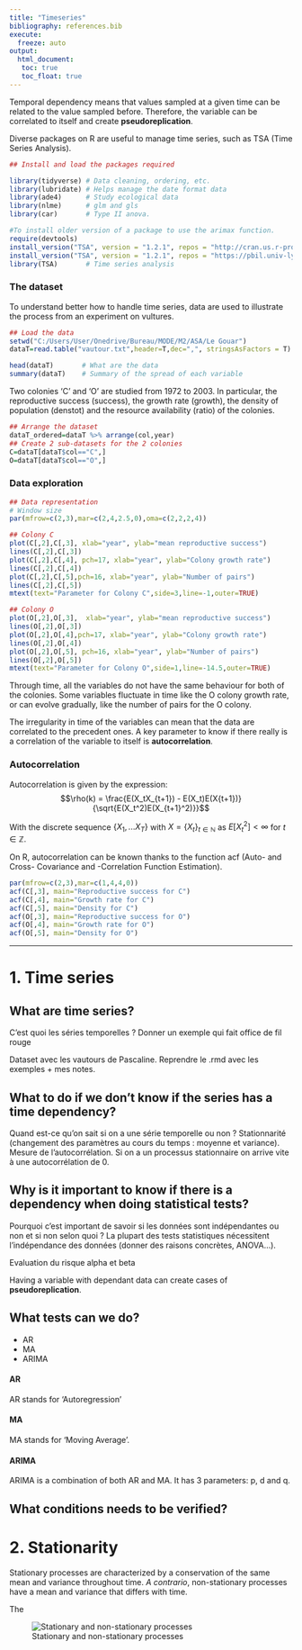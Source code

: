 ```yaml
---
title: "Timeseries"
bibliography: references.bib
execute: 
  freeze: auto
output: 
  html_document:
   toc: true
   toc_float: true
---
```


Temporal dependency means that values sampled at a given time can be related to the value sampled before. Therefore, the variable can be correlated to itself and create **pseudoreplication**. 


Diverse packages on R are useful to manage time series, such as TSA (Time Series Analysis). 
```r
## Install and load the packages required

library(tidyverse) # Data cleaning, ordering, etc.
library(lubridate) # Helps manage the date format data
library(ade4)      # Study ecological data
library(nlme)      # glm and gls
library(car)       # Type II anova.

#To install older version of a package to use the arimax function.
require(devtools)
install_version("TSA", version = "1.2.1", repos = "http://cran.us.r-project.org")
install_version("TSA", version = "1.2.1", repos = "https://pbil.univ-lyon1.fr/CRAN/")
library(TSA)       # Time series analysis
```

### The dataset

To understand better how to handle time series, data are used to illustrate the process from an experiment on vultures. 

```r
## Load the data
setwd("C:/Users/User/Onedrive/Bureau/MODE/M2/ASA/Le Gouar")
dataT=read.table("vautour.txt",header=T,dec=",", stringsAsFactors = T)

head(dataT)       # What are the data
summary(dataT)    # Summary of the spread of each variable
```

Two colonies 'C' and 'O' are studied from 1972 to 2003. In particular, the reproductive success (success), the growth rate (growth), the density of population (denstot) and the resource availability (ratio) of the colonies. 

```r
## Arrange the dataset
dataT_ordered=dataT %>% arrange(col,year)
## Create 2 sub-datasets for the 2 colonies
C=dataT[dataT$col=="C",]
O=dataT[dataT$col=="O",]
```

### Data exploration

```r
## Data representation
# Window size
par(mfrow=c(2,3),mar=c(2,4,2.5,0),oma=c(2,2,2,4)) 

## Colony C
plot(C[,2],C[,3], xlab="year", ylab="mean reproductive success")
lines(C[,2],C[,3])
plot(C[,2],C[,4], pch=17, xlab="year", ylab="Colony growth rate")
lines(C[,2],C[,4])
plot(C[,2],C[,5],pch=16, xlab="year", ylab="Number of pairs")
lines(C[,2],C[,5])
mtext(text="Parameter for Colony C",side=3,line=-1,outer=TRUE)

## Colony O
plot(O[,2],O[,3],  xlab="year", ylab="mean reproductive success")
lines(O[,2],O[,3])
plot(O[,2],O[,4],pch=17, xlab="year", ylab="Colony growth rate")
lines(O[,2],O[,4])
plot(O[,2],O[,5], pch=16, xlab="year", ylab="Number of pairs")
lines(O[,2],O[,5])
mtext(text="Parameter for Colony O",side=1,line=-14.5,outer=TRUE)
```
Through time, all the variables do not have the same behaviour for both of the colonies. 
Some variables fluctuate in time like the O colony growth rate, or can evolve gradually, like the number of pairs for the O colony.

The irregularity in time of the variables can mean that the data are correlated to the precedent ones.
A key parameter to know if there really is a correlation of the variable to itself is **autocorrelation**.


### Autocorrelation

Autocorrelation is given by the expression: $$\rho(k) = \frac{E(X_tX_{t+1}) - E(X_t)E(X{t+1})}{\sqrt{E(X_t^2)E(X_{t+1}^2)}}$$

With the discrete sequence $\{X_1, ... X_T\}$ with $X = \{X_t\}_{t\in\mathbb{N}}$ as $E[X_t^2] < \infty$ for $t\in\mathbb{Z}$. 

On R, autocorrelation can be known thanks to the function acf (Auto- and Cross- Covariance and -Correlation Function Estimation). 

```r
par(mfrow=c(2,3),mar=c(1,4,4,0))
acf(C[,3], main="Reproductive success for C")
acf(C[,4], main="Growth rate for C")
acf(C[,5], main="Density for C")
acf(O[,3], main="Reproductive success for O")
acf(O[,4], main="Growth rate for O")
acf(O[,5], main="Density for O")
```


--------------------------------------


# 1. Time series

## What are time series?
C'est quoi les séries temporelles ? 
  Donner un exemple qui fait office de fil rouge
  
Dataset avec les vautours de Pascaline. Reprendre le .rmd avec les exemples + mes notes. 

## What to do if we don't know if the series has a time dependency?
Quand est-ce qu'on sait si on a une série temporelle ou non ? 
  Stationnarité (changement des paramètres au cours du temps : moyenne et variance). Mesure de l'autocorrélation. Si on a un processus stationnaire on arrive vite à une autocorrélation de 0. 

## Why is it important to know if there is a dependency when doing statistical tests? 
Pourquoi c'est important de savoir si les données sont indépendantes ou non et si non selon quoi ? 
  La plupart des tests statistiques nécessitent l'indépendance des données (donner des raisons concrètes, ANOVA...). 
  
Evaluation du risque alpha et beta 

Having a variable with dependant data can create cases of **pseudoreplication**. 

## What tests can we do? 
- AR
- MA
- ARIMA

#### AR
AR stands for 'Autoregression'

#### MA
MA stands for 'Moving Average'. 

#### ARIMA
ARIMA is a combination of both AR and MA.
It has 3 parameters: p, d and q. 

## What conditions needs to be verified? 

# 2. Stationarity

Stationary processes are characterized by a conservation of the same mean and variance throughout time. *A contrario*, non-stationary processes have a mean and variance that differs with time.

The

![Stationary and non-stationary processes](C:/Users\User\OneDrive\Bureau\MODE\M2\OCR\Stationarycomparison.png)



